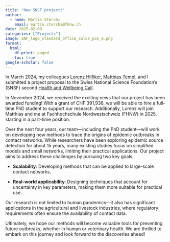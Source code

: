 ---
title: "New SNSF project!"
author:
  - name: Martin Sterchi
    email: martin.sterchi@fhnw.ch
date: 2025-02-09
categories: ["Projects"]
image: SNF_logo_standard_office_color_pos_e.png
format:
  html:
    df-print: paged
    toc: true
google-scholar: false
---

In March 2024, my colleagues [Lorenz Hilfiker](https://www.geography.unibe.ch/ueber_uns/personen/dr_hilfiker_lorenz/index_ger.html), [Matthias Templ](https://www.fhnw.ch/de/personen/matthias-templ), and I submitted a project proposal to the Swiss National Science Foundation’s (SNSF) second [Health and Wellbeing Call](https://www.snf.ch/en/ustwcin8DxoxxHGc/funding/projects-on-health-and-wellbeing). 

In November 2024, we received the exciting news that our project has been awarded funding! With a grant of CHF 391,938, we will be able to hire a full-time PhD student to support our research. Additionally, Lorenz will join Matthias and me at Fachhochschule Nordwestschweiz (FHNW) in 2025, starting in a part-time position.

Over the next four years, our team—including the PhD student—will work on developing new methods to trace the origins of epidemic outbreaks in contact networks. While researchers have been exploring epidemic source detection for about 15 years, many existing studies focus on simplified models and small networks, limiting their practical applications. Our project aims to address these challenges by pursuing two key goals:

-   **Scalability**: Developing methods that can be applied to large-scale contact networks.

-   **Real-world applicability**: Designing techniques that account for uncertainty in key parameters, making them more suitable for practical use.

Our research is not limited to human pandemics—it also has significant applications in the agricultural and livestock industries, where regulatory requirements often ensure the availability of contact data.

Ultimately, we hope our methods will become valuable tools for preventing future outbreaks, whether in human or veterinary health. We are thrilled to embark on this journey and look forward to the discoveries ahead!
